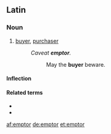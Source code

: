 ==Latin==

===Noun===
{{la-noun|ēmptor|emptoris|ēmptōris|m|third}}

# [[buyer]], [[purchaser]]
#: ''Caveat '''emptor'''.''
#:: May the '''buyer''' beware.

====Inflection====
{{la-decl-3rd|emptor|ēmptor|emptor|ēmptōr}}

====Related terms====
* {{l|la|emo|emō}}
* {{l|la|emptio|ēmptiō}}

[[af:emptor]]
[[de:emptor]]
[[et:emptor]]